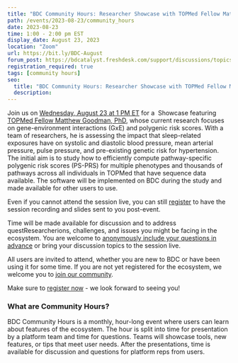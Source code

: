 ```yaml
---
title: "BDC Community Hours: Researcher Showcase with TOPMed Fellow Matthew Goodman, PhD"
path: /events/2023-08-23/community_hours
date: 2023-08-23
time: 1:00 - 2:00 pm EST
display_date: August 23, 2023
location: "Zoom"
url: https://bit.ly/BDC-August
forum_post: https://bdcatalyst.freshdesk.com/support/discussions/topics/60000407545
registration_required: true
tags: [community hours]
seo:
  title: "BDC Community Hours: Researcher Showcase with TOPMed Fellow Matthew Goodman, PhD"
  description:
---
```

Join us on [Wednesday, August 23 at 1 PM ET](https://bit.ly/BDC-August) for a  Showcase featuring [TOPMed Fellow Matthew Goodman, PhD](https://topmed.nhlbi.nih.gov/awards/15742), whose current research focuses on gene-environment interactions (GxE) and polygenic risk scores. With a team of researchers, he is assessing the impact that sleep-related exposures have on systolic and diastolic blood pressure, mean arterial pressure, pulse pressure, and pre-existing genetic risk for hypertension. The initial aim is to study how to efficiently compute pathway-specific polygenic risk scores (PS-PRS) for multiple phenotypes and thousands of pathways across all individuals in TOPMed that have sequence data available. The software will be implemented on BDC during the study and made available for other users to use. 

Even if you cannot attend the session live, you can still [register](http://bit.ly/BDC-August) to have the session recording and slides sent to you post-event.

Time will be made available for discussion and to address questResearcherions, challenges, and issues you might be facing in the ecosystem. You are welcome to [anonymously include your questions in advance](https://forms.gle/iPifJTM5q2eeKa7UA) or bring your discussion topics to the session live.

All users are invited to attend, whether you are new to BDC or have been using it for some time. If you are not yet registered for the ecosystem, we welcome you to [join our community](/join-bdc/).

Make sure to [register now](http://bit.ly/BDC-August) - we look forward to seeing you!

### What are Community Hours?

BDC Community Hours is a monthly, hour-long event where users can learn about features of the ecosystem. The hour is split into time for presentation by a platform team and time for questions. Teams will showcase tools, new features, or tips that meet user needs. After the presentations, time is available for discussion and questions for platform reps from users.